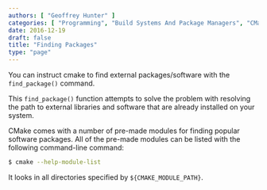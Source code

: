 ```yaml
---
authors: [ "Geoffrey Hunter" ]
categories: [ "Programming", "Build Systems And Package Managers", "CMake" ]
date: 2016-12-19
draft: false
title: "Finding Packages"
type: "page"
---
```



You can instruct cmake to find external packages/software with the `find_package()` command.

This `find_package()` function attempts to solve the problem with resolving the path to external libraries and software that are already installed on your system.

CMake comes with a number of pre-made modules for finding popular software packages. All of the pre-made modules can be listed with the following command-line command:

```sh
$ cmake --help-module-list
```

It looks in all directories specified by `${CMAKE_MODULE_PATH}`.
